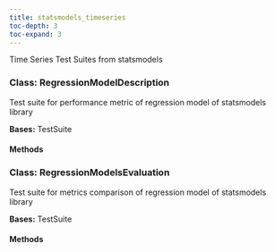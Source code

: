 ```yaml
---
title: statsmodels_timeseries
toc-depth: 3
toc-expand: 3
---
```


Time Series Test Suites from statsmodels

### Class: RegressionModelDescription

Test suite for performance metric of regression model of statsmodels library

**Bases:** TestSuite

#### Methods

### Class: RegressionModelsEvaluation

Test suite for metrics comparison of regression model of statsmodels library

**Bases:** TestSuite

#### Methods
